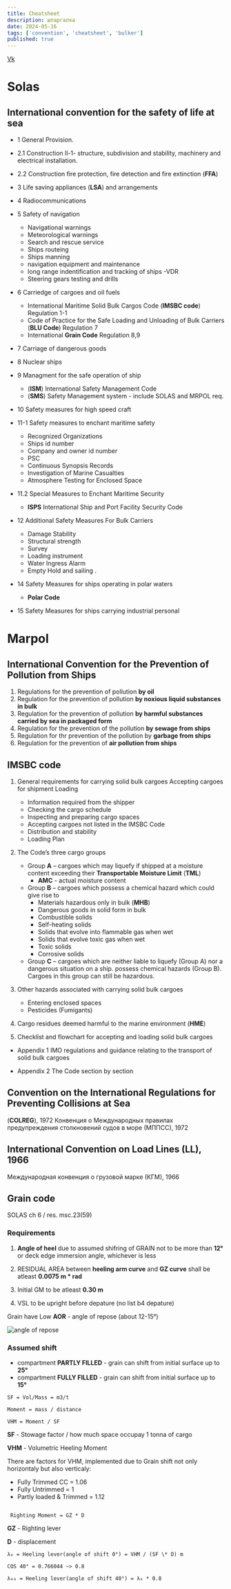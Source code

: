 ```yaml
---
title: Cheatsheet
description: шпаргалка
date: 2024-05-16
tags: ['convention', 'cheatsheet', 'bulker']
published: true
---
```


[Vk](https://vk.com/topic-129680959_34696982?offset=0)

# Solas

## International convention for the safety of life at sea

- 1 General Provision.
- 2.1 Construction ll-1- structure, subdivision and stability, machinery and
  electrical installation.
- 2.2 Construction fire protection, fire detection and fire extinction (**FFA**)
- 3 Life saving appliances (**LSA**) and arrangements
- 4 Radiocommunications
- 5 Safety of navigation

  - Navigational warnings
  - Meteorological warnings
  - Search and rescue service
  - Ships routeing
  - Ships manning
  - navigation equipment and maintenance
  - long range indentification and tracking of ships -VDR
  - Steering gears testing and drills

- 6 Carriedge of cargoes and oil fuels
  - International Maritime Solid Bulk Cargos Code (**IMSBC code**) Regulation
    1-1
  - Code of Practice for the Safe Loading and Unloading of Bulk Carriers (**BLU
    Code**) Regulation 7
  - International **Grain Code** Regulation 8,9
- 7 Carriage of dangerous goods
- 8 Nuclear ships
- 9 Managment for the safe operation of ship
  - (**ISM**) International Safety Management Code
  - (**SMS**) Safety Management system - include SOLAS and MRPOL req.
- 10 Safety measures for high speed craft
- 11-1 Safety measures to enchant maritime safety
  - Recognized Organizations
  - Ships id number
  - Company and owner id number
  - PSC
  - Continuous Synopsis Records
  - Investigation of Marine Casualties
  - Atmosphere Testing for Enclosed Space
- 11.2 Special Measures to Enchant Maritime Security
  - **ISPS** International Ship and Port Facility Security Code
- 12 Additional Safety Measures For Bulk Carriers
  - Damage Stability
  - Structural strength
  - Survey
  - Loading instrument
  - Water Ingress Alarm
  - Empty Hold and sailing .
- 14 Safety Measures for ships operating in polar waters
  - **Polar Code**
- 15 Safety Measures for ships carrying industrial personal

# Marpol

## International Convention for the Prevention of Pollution from Ships

1. Regulations for the prevention of pollution **by oil**
2. Regulation for the prevention of pollution **by noxious liquid substances in
   bulk**
3. Regulation for the prevention of pollution **by harmful substances carried by
   sea in packaged form**
4. Regulation for the prevention of the pollution **by sewage from ships**
5. Regulation for thr prevention of the pollution by **garbage from ships**
6. Regulation for the prevention of **air pollution from ships**

## IMSBC code

1. General requirements for carrying solid bulk cargoes Accepting cargoes for
   shipment Loading
   - Information required from the shipper
   - Checking the cargo schedule
   - Inspecting and preparing cargo spaces
   - Accepting cargoes not listed in the IMSBC Code
   - Distribution and stability
   - Loading Plan
2. The Code’s three cargo groups

   - Group **A** – cargoes which may liquefy if shipped at a moisture content
     exceeding their **Transportable Moisture Limit** (**TML**)
     - **AMC** - actual moisture content
   - Group **B** – cargoes which possess a chemical hazard which could give rise
     to
     - Materials hazardous only in bulk (**MHB**)
     - Dangerous goods in solid form in bulk
     - Combustible solids
     - Self-heating solids
     - Solids that evolve into flammable gas when wet
     - Solids that evolve toxic gas when wet
     - Toxic solids
     - Corrosive solids
   - Group **C** – cargoes which are neither liable to liquefy (Group A) nor a
     dangerous situation on a ship. possess chemical hazards (Group B). Cargoes
     in this group can still be hazardous.

3. Other hazards associated with carrying solid bulk cargoes

   - Entering enclosed spaces
   - Pesticides (Fumigants)

4. Cargo residues deemed harmful to the marine environment (**HME**)
5. Checklist and flowchart for accepting and loading solid bulk cargoes

- Appendix 1 IMO regulations and guidance relating to the transport of solid
  bulk cargoes

- Appendix 2 The Code section by section

## Convention on the International Regulations for Preventing Collisions at Sea

(**COLREG**), 1972 Конвенция о Международных правилах предупреждения
столкновений судов в море (МППСС), 1972

## International Convention on Load Lines (LL), 1966

Международная конвенция о грузовой марке (КГМ), 1966

## Grain code

SOLAS ch 6 / res. msc.23(59)

### Requirements

1. **Angle of heel** due to assumed shifring of GRAIN not to be more than
   **12°** or deck edge immersion angle, whichever is less

2. RESIDUAL AREA between **heeling arm curve** and **GZ curve** shall be atleast
   **0.0075 m \* rad**

3. Initial GM to be atleast **0.30 m**

4. VSL to be upright before depature (no list b4 depature)

Grain have Low **AOR** - angle of repose (about 12-15°)

![angle of repose](https://upload.wikimedia.org/wikipedia/commons/thumb/b/ba/Angleofrepose.png/420px-Angleofrepose.png)

### Assumed shift

- compartment **PARTLY FILLED** - grain can shift from initial surface up to
  **25°**
- compartment **FULLY FILLED** - grain can shift from initial surface up to
  **15°**

```
SF = Vol/Mass = m3/t

Moment = mass / distance

VHM = Moment / SF
```

**SF** - Stowage factor / how much space occupay 1 tonna of cargo

**VHM** - Volumetric Heeling Moment

There are factors for VHM, implemented due to Grain shift not only horizontaly
but also verticaly:

- Fully Trimmed CC = 1.06
- Fully Untrimmed = 1
- Partly loaded & Trimmed = 1.12

```

 Righting Moment = GZ * D

```

**GZ** - Righting lever

**D** - displacement

```
λ₀ = Heeling lever(angle of shift 0°) = VHM / (SF \* D) m

COS 40° = 0.766044 ~> 0.8

λ₄₀ = Heeling lever(angle of shift 40°) = λ₀ * 0.8
```
